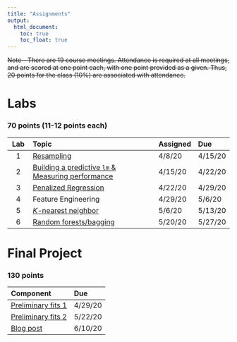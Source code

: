 ```yaml
---
title: "Assignments"
output:
  html_document:
    toc: true
    toc_float: true
---
```


~~Note - There are 19 course meetings. Attendance is required at all meetings, 
and are scored at one point each, with one point provided as a given. Thus,
20 points for the class (10%) are associated with attendance.~~

# Labs
### 70 points (11-12 points each)

|**Lab** | **Topic**                                         | **Assigned** | **Due** | 
|:------:| :------------------------------------------------ | :------------| :-------| 
| 1      | [Resampling](lab1.html)                                        | 4/8/20       | 4/15/20 | 
| 2      | [Building a predictive `lm` & Measuring performance](lab2.html)| 4/15/20      | 4/22/20 |
| 3      | [Penalized Regression](lab3.Rmd)                              | 4/22/20      | 4/29/20 | 
| 4      | Feature Engineering                               | 4/29/20      | 5/6/20  | 
| 5      | [*K*-nearest neighbor](lab5.html)                              | 5/6/20       | 5/13/20 | 
| 6      | [Random forests/bagging](lab6.html)                            | 5/20/20      | 5/27/20 | 


# Final Project
### 130 points

|**Component**           | **Due** | 
|:-----------------------|:--------| 
| [Preliminary fits 1]() | 4/29/20 | 
| [Preliminary fits 2]() | 5/22/20 | 
| [Blog post]()          | 6/10/20  | 
